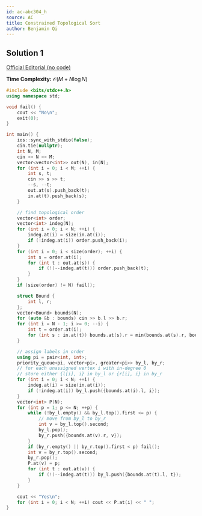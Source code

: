 ```yaml
---
id: ac-abc304_h
source: AC
title: Constrained Topological Sort
author: Benjamin Qi
---
```


## Solution 1

[Official Editorial (no code)](https://atcoder.jp/contests/abc304/editorial/6522)

**Time Complexity:** $\mathcal{O}(M+N\log N)$

<LanguageSection>

<CPPSection>

```cpp
#include <bits/stdc++.h>
using namespace std;

void fail() {
	cout << "No\n";
	exit(0);
}

int main() {
	ios::sync_with_stdio(false);
	cin.tie(nullptr);
	int N, M;
	cin >> N >> M;
	vector<vector<int>> out(N), in(N);
	for (int i = 0; i < M; ++i) {
		int s, t;
		cin >> s >> t;
		--s, --t;
		out.at(s).push_back(t);
		in.at(t).push_back(s);
	}

	// find topological order
	vector<int> order;
	vector<int> indeg(N);
	for (int i = 0; i < N; ++i) {
		indeg.at(i) = size(in.at(i));
		if (!indeg.at(i)) order.push_back(i);
	}
	for (int i = 0; i < size(order); ++i) {
		int s = order.at(i);
		for (int t : out.at(s)) {
			if (!(--indeg.at(t))) order.push_back(t);
		}
	}
	if (size(order) != N) fail();

	struct Bound {
		int l, r;
	};
	vector<Bound> bounds(N);
	for (auto &b : bounds) cin >> b.l >> b.r;
	for (int i = N - 1; i >= 0; --i) {
		int t = order.at(i);
		for (int s : in.at(t)) bounds.at(s).r = min(bounds.at(s).r, bounds.at(t).r - 1);
	}

	// assign labels in order
	using pi = pair<int, int>;
	priority_queue<pi, vector<pi>, greater<pi>> by_l, by_r;
	// for each unassigned vertex i with in-degree 0
	// store either {l[i], i} in by_l or {r[i], i} in by_r
	for (int i = 0; i < N; ++i) {
		indeg.at(i) = size(in.at(i));
		if (!indeg.at(i)) by_l.push({bounds.at(i).l, i});
	}
	vector<int> P(N);
	for (int p = 1; p <= N; ++p) {
		while (!by_l.empty() && by_l.top().first <= p) {
			// move from by_l to by_r
			int v = by_l.top().second;
			by_l.pop();
			by_r.push({bounds.at(v).r, v});
		}
		if (by_r.empty() || by_r.top().first < p) fail();
		int v = by_r.top().second;
		by_r.pop();
		P.at(v) = p;
		for (int t : out.at(v)) {
			if (!(--indeg.at(t))) by_l.push({bounds.at(t).l, t});
		}
	}

	cout << "Yes\n";
	for (int i = 0; i < N; ++i) cout << P.at(i) << " ";
}
```

</CPPSection>

</LanguageSection>
